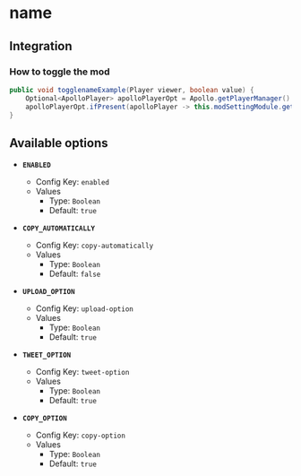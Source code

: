 # name

## Integration

### How to toggle the mod

```java
public void togglenameExample(Player viewer, boolean value) {
    Optional<ApolloPlayer> apolloPlayerOpt = Apollo.getPlayerManager().getPlayer(viewer.getUniqueId());
    apolloPlayerOpt.ifPresent(apolloPlayer -> this.modSettingModule.getOptions().set(apolloPlayer, ModScreenshot.ENABLED, value));
}
```

## Available options

- __`ENABLED`__
    - Config Key: `enabled`
    - Values
        - Type: `Boolean`
        - Default: `true`

- __`COPY_AUTOMATICALLY`__
    - Config Key: `copy-automatically`
    - Values
        - Type: `Boolean`
        - Default: `false`

- __`UPLOAD_OPTION`__
    - Config Key: `upload-option`
    - Values
        - Type: `Boolean`
        - Default: `true`

- __`TWEET_OPTION`__
    - Config Key: `tweet-option`
    - Values
        - Type: `Boolean`
        - Default: `true`

- __`COPY_OPTION`__
    - Config Key: `copy-option`
    - Values
        - Type: `Boolean`
        - Default: `true`

